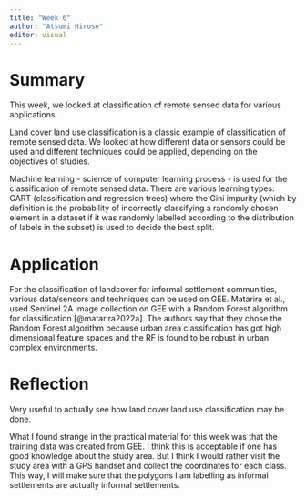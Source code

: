 ```yaml
---
title: "Week 6"
author: "Atsumi Hirose"
editor: visual
---
```


# Summary

This week, we looked at classification of remote sensed data for various applications.

Land cover land use classification is a classic example of classification of remote sensed data. We looked at how different data or sensors could be used and different techniques could be applied, depending on the objectives of studies.

Machine learning - science of computer learning process - is used for the classification of remote sensed data. There are various learning types: CART (classification and regression trees) where the Gini impurity (which by definition is the probability of incorrectly classifying a randomly chosen element in a dataset if it was randomly labelled according to the distribution of labels in the subset) is used to decide the best split.

# Application

For the classification of landcover for informal settlement communities, various data/sensors and techniques can be used on GEE. Matarira et al., used Sentinel 2A image collection on GEE with a Random Forest algorithm for classification [@matarira2022a]. The authors say that they chose the Random Forest algorithm because urban area classification has got high dimensional feature spaces and the RF is found to be robust in urban complex environments.

# Reflection

Very useful to actually see how land cover land use classification may be done.

What I found strange in the practical material for this week was that the training data was created from GEE. I think this is acceptable if one has good knowledge about the study area. But I think I would rather visit the study area with a GPS handset and collect the coordinates for each class. This way, I will make sure that the polygons I am labelling as informal settlements are actually informal settlements.
